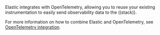 
Elastic integrates with OpenTelemetry, allowing you to reuse your existing instrumentation
to easily send observability data to the ((stack)).

For more information on how to combine Elastic and OpenTelemetry,
see [OpenTelemetry integration](((observability-guide))/apm-open-telemetry.html).
